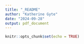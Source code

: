 ```yaml
---
title: "_README"
author: "Katherine Gyte"
date: "2024-09-28"
output: pdf_document
---
```


```r
knitr::opts_chunk$set(echo = TRUE)
```


